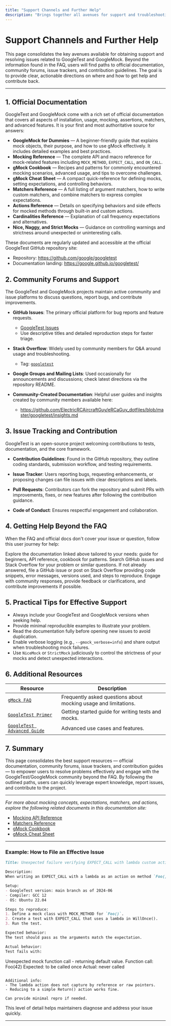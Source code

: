 ```yaml
---
title: "Support Channels and Further Help"
description: "Brings together all avenues for support and troubleshooting—official documentation, community forums, issue trackers, and contribution guidelines. Provides clear paths for getting help beyond the FAQ."
---
```


# Support Channels and Further Help

This page consolidates the key avenues available for obtaining support and resolving issues related to GoogleTest and GoogleMock. Beyond the information found in the FAQ, users will find paths to official documentation, community forums, issue trackers, and contribution guidelines. The goal is to provide clear, actionable directions on where and how to get help and contribute back.

---

## 1. Official Documentation

GoogleTest and GoogleMock come with a rich set of official documentation that covers all aspects of installation, usage, mocking, assertions, matchers, and advanced features. It is your first and most authoritative source for answers:

- **GoogleMock for Dummies** — A beginner-friendly guide that explains mock objects, their purpose, and how to use gMock effectively. It includes detailed examples and best practices.
- **Mocking Reference** — The complete API and macro reference for mock-related features including `MOCK_METHOD`, `EXPECT_CALL`, and `ON_CALL`.
- **gMock Cookbook** — Recipes and patterns for commonly encountered mocking scenarios, advanced usage, and tips to overcome challenges.
- **gMock Cheat Sheet** — A compact quick-reference for defining mocks, setting expectations, and controlling behaviors.
- **Matchers Reference** — A full listing of argument matchers, how to write custom matchers, and combine matchers to express complex expectations.
- **Actions Reference** — Details on specifying behaviors and side effects for mocked methods through built-in and custom actions.
- **Cardinalities Reference** — Explanation of call frequency expectations and alternatives.
- **Nice, Naggy, and Strict Mocks** — Guidance on controlling warnings and strictness around unexpected or uninteresting calls.

These documents are regularly updated and accessible at the official GoogleTest GitHub repository site:

- Repository: https://github.com/google/googletest
- Documentation landing: https://google.github.io/googletest/


## 2. Community Forums and Support

The GoogleTest and GoogleMock projects maintain active community and issue platforms to discuss questions, report bugs, and contribute improvements.

- **GitHub Issues**: The primary official platform for bug reports and feature requests.
    - [GoogleTest Issues](https://github.com/google/googletest/issues)
    - Use descriptive titles and detailed reproduction steps for faster triage.

- **Stack Overflow**: Widely used by community members for Q&A around usage and troubleshooting.
    - Tag: [`googletest`](https://stackoverflow.com/questions/tagged/googletest)

- **Google Groups and Mailing Lists**: Used occasionally for announcements and discussions; check latest directions via the repository README.

- **Community-Created Documentation**: Helpful user guides and insights created by community members available here:
    - https://github.com/ElectricRCAircraftGuy/eRCaGuy_dotfiles/blob/master/googletest/insights.md


## 3. Issue Tracking and Contribution

GoogleTest is an open-source project welcoming contributions to tests, documentation, and the core framework.

- **Contribution Guidelines**: Found in the GitHub repository, they outline coding standards, submission workflow, and testing requirements.

- **Issue Tracker**: Users reporting bugs, requesting enhancements, or proposing changes can file issues with clear descriptions and labels.

- **Pull Requests**: Contributors can fork the repository and submit PRs with improvements, fixes, or new features after following the contribution guidance.

- **Code of Conduct**: Ensures respectful engagement and collaboration.


## 4. Getting Help Beyond the FAQ

When the FAQ and official docs don't cover your issue or question, follow this user journey for help:

<Steps>
<Step title="Consult Official Docs">
  Explore the documentation linked above tailored to your needs: guide for beginners, API reference, cookbook for patterns.
</Step>
<Step title="Review Existing Issues and Forums">
  Search GitHub issues and Stack Overflow for your problem or similar questions.
</Step>
<Step title="Post Clear, Detailed Queries">
  If not already answered, file a GitHub issue or post on Stack Overflow providing code snippets, error messages, versions used, and steps to reproduce.
</Step>
<Step title="Participate and Collaborate">
  Engage with community responses, provide feedback or clarifications, and contribute improvements if possible.
</Step>
</Steps>


## 5. Practical Tips for Effective Support

- Always include your GoogleTest and GoogleMock versions when seeking help.
- Provide minimal reproducible examples to illustrate your problem.
- Read the documentation fully before opening new issues to avoid duplication.
- Enable verbose logging (e.g., `--gmock_verbose=info`) and share output when troubleshooting mock failures.
- Use `NiceMock` or `StrictMock` judiciously to control the strictness of your mocks and detect unexpected interactions.


## 6. Additional Resources

| Resource                               | Description                             |
|--------------------------------------|-------------------------------------|
| [`gMock FAQ`](https://google.github.io/googletest/gmock_faq.html) | Frequently asked questions about mocking usage and limitations.
| [`GoogleTest Primer`](https://google.github.io/googletest/primer.html) | Getting started guide for writing tests and mocks.
| [`GoogleTest Advanced Guide`](https://google.github.io/googletest/advanced.html) | Advanced use cases and features.


## 7. Summary

This page consolidates the best support resources — official documentation, community forums, issue trackers, and contribution guides — to empower users to resolve problems effectively and engage with the GoogleTest/GoogleMock community beyond the FAQ. By following the outlined paths, users can quickly leverage expert knowledge, report issues, and contribute to the project.

---

_For more about mocking concepts, expectations, matchers, and actions, explore the following related documents in this documentation site:_

- [Mocking API Reference](/api-reference/core-testing-apis/mocking-apis)
- [Matchers Reference](/api-reference/core-testing-apis/matchers-reference)
- [gMock Cookbook](/guides/core-workflows/advanced-mocking-patterns)
- [gMock Cheat Sheet](/docs/gmock_cheat_sheet.md)

---

### Example: How to File an Effective Issue

```markdown
Title: Unexpected failure verifying EXPECT_CALL with lambda custom action

Description:
When writing an EXPECT_CALL with a lambda as an action on method `Foo()`, the test fails with an 'unexpected call' error although the method is called with expected arguments.

Setup:
- GoogleTest version: main branch as of 2024-06
- Compiler: GCC 12
- OS: Ubuntu 22.04

Steps to reproduce:
1. Define a mock class with MOCK_METHOD for `Foo()`.
2. Create a test with EXPECT_CALL that uses a lambda in WillOnce().
3. Run the test.

Expected behavior:
The test should pass as the arguments match the expectation.

Actual behavior:
Test fails with:

```
Unexpected mock function call - returning default value.
Function call: Foo(42)
Expected: to be called once
  Actual: never called
```

Additional info:
- The lambda action does not capture by reference or raw pointers.
- Reducing to a simple Return() action works fine.

Can provide minimal repro if needed.
```

This level of detail helps maintainers diagnose and address your issue quickly.

---